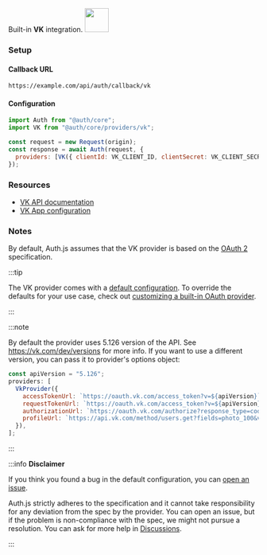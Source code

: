 <div
  style={{
    backgroundColor: "#000",
    display: "flex",
    justifyContent: "space-between",
    color: "#fff",
    padding: 16,
  }}
>
  <span>
    Built-in <b>VK</b> integration.
  </span>
  <a href="https://vk.com/">
    <img style={{ display: "block" }} src="/img/providers/vk.svg" height="48" />
  </a>
</div>

### Setup

#### Callback URL

```
https://example.com/api/auth/callback/vk
```

#### Configuration

```js
import Auth from "@auth/core";
import VK from "@auth/core/providers/vk";

const request = new Request(origin);
const response = await Auth(request, {
  providers: [VK({ clientId: VK_CLIENT_ID, clientSecret: VK_CLIENT_SECRET })],
});
```

### Resources

- [VK API documentation](https://vk.com/dev/first_guide)
- [VK App configuration](https://vk.com/apps?act=manage)

### Notes

By default, Auth.js assumes that the VK provider is
based on the [OAuth 2](https://www.rfc-editor.org/rfc/rfc6749.html) specification.

:::tip

The VK provider comes with a [default configuration](https://github.com/nextauthjs/next-auth/blob/main/packages/core/src/providers/vk.ts).
To override the defaults for your use case, check out [customizing a built-in OAuth provider](https://authjs.dev/guides/providers/custom-provider#override-default-options).

:::

:::note

By default the provider uses 5.126 version of the API. See https://vk.com/dev/versions for more info.
If you want to use a different version, you can pass it to provider's options object:

```js title="pages/api/auth/[...nextauth].js"
const apiVersion = "5.126";
providers: [
  VkProvider({
    accessTokenUrl: `https://oauth.vk.com/access_token?v=${apiVersion}`,
    requestTokenUrl: `https://oauth.vk.com/access_token?v=${apiVersion}`,
    authorizationUrl: `https://oauth.vk.com/authorize?response_type=code&v=${apiVersion}`,
    profileUrl: `https://api.vk.com/method/users.get?fields=photo_100&v=${apiVersion}`,
  }),
];
```

:::

:::info **Disclaimer**

If you think you found a bug in the default configuration, you can [open an issue](https://authjs.dev/new/provider-issue).

Auth.js strictly adheres to the specification and it cannot take responsibility for any deviation from
the spec by the provider. You can open an issue, but if the problem is non-compliance with the spec,
we might not pursue a resolution. You can ask for more help in [Discussions](https://authjs.dev/new/github-discussions).

:::
